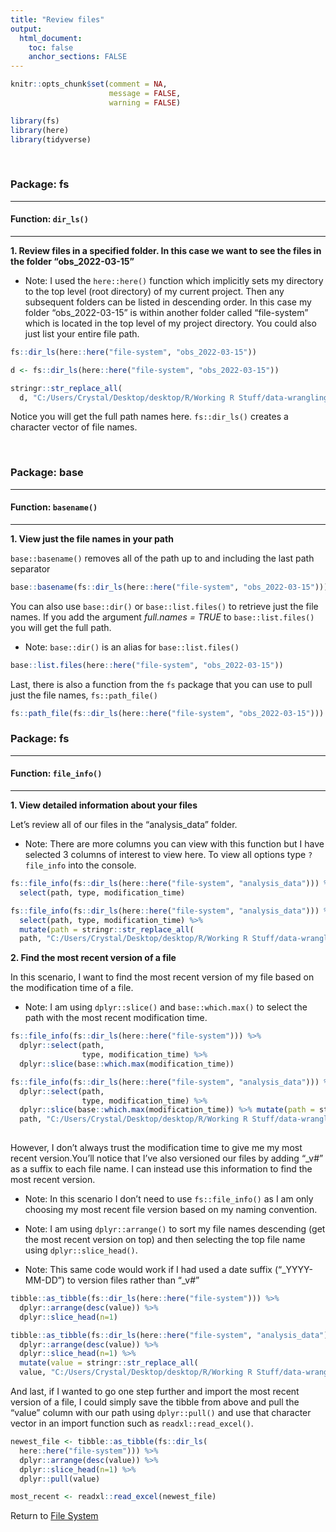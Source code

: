 ```yaml
---
title: "Review files"
output: 
  html_document:
    toc: false
    anchor_sections: FALSE
---
```


```r
knitr::opts_chunk$set(comment = NA,
                      message = FALSE,
                      warning = FALSE)

library(fs)
library(here)
library(tidyverse)
```

<br>

### Package: fs

---

#### Function: `dir_ls()`

---

**1\. Review files in a specified folder. In this case we want to see the files in the folder "obs_2022-03-15"**

* Note: I used the `here::here()` function which implicitly sets my directory to the top level (root directory) of my current project. Then any subsequent folders can be listed in descending order. In this case my folder "obs_2022-03-15" is within another folder called "file-system" which is located in the top level of my project directory. You could also just list your entire file path.

```r

fs::dir_ls(here::here("file-system", "obs_2022-03-15"))

```

```r

d <- fs::dir_ls(here::here("file-system", "obs_2022-03-15"))

stringr::str_replace_all(
  d, "C:/Users/Crystal/Desktop/desktop/R/Working R Stuff/data-wrangling-functions/", "C:/Users/Me/project/")


```

Notice you will get the full path names here. `fs::dir_ls()` creates a character vector of file names.

<br>

### Package: base

---

#### Function: `basename()`

---

**1\. View just the file names in your path**

`base::basename()` removes all of the path up to and including the last path separator

```r

base::basename(fs::dir_ls(here::here("file-system", "obs_2022-03-15")))


```

You can also use `base::dir()` or `base::list.files()` to retrieve just the file names. If you add the argument *full.names = TRUE* to `base::list.files()` you will get the full path.

* Note: `base::dir()` is an alias for `base::list.files()`

```r

base::list.files(here::here("file-system", "obs_2022-03-15"))

```

Last, there is also a function from the `fs` package that you can use to pull just the file names, `fs::path_file()`

```r

fs::path_file(fs::dir_ls(here::here("file-system", "obs_2022-03-15")))

```


### Package: fs

---

#### Function: `file_info()`

---

**1\. View detailed information about your files**

Let's review all of our files in the "analysis_data" folder.

* Note: There are more columns you can view with this function but I have selected 3 columns of interest to view here. To view all options type `?file_info` into the console.

```r

fs::file_info(fs::dir_ls(here::here("file-system", "analysis_data"))) %>%
  select(path, type, modification_time)

```

```r

fs::file_info(fs::dir_ls(here::here("file-system", "analysis_data"))) %>%
  select(path, type, modification_time) %>%
  mutate(path = stringr::str_replace_all(
  path, "C:/Users/Crystal/Desktop/desktop/R/Working R Stuff/data-wrangling-functions/file-system/analysis_data", "C:/Users/Me/project/file-system"))

```



**2\. Find the most recent version of a file**

In this scenario, I want to find the most recent version of my file based on the modification time of a file.

* Note: I am using `dplyr::slice()` and `base::which.max()` to select the path with the most recent modification time.

```r

fs::file_info(fs::dir_ls(here::here("file-system"))) %>%
  dplyr::select(path,
                type, modification_time) %>%
  dplyr::slice(base::which.max(modification_time))

```

```r

fs::file_info(fs::dir_ls(here::here("file-system", "analysis_data"))) %>%
  dplyr::select(path, 
                type, modification_time) %>%
  dplyr::slice(base::which.max(modification_time)) %>% mutate(path = stringr::str_replace_all(
  path, "C:/Users/Crystal/Desktop/desktop/R/Working R Stuff/data-wrangling-functions/file-system/analysis_data", "C:/Users/Me/project/file-system"))
  

```

However, I don't always trust the modification time to give me my most recent version.You'll notice that I've also versioned our files by adding "_v#" as a suffix to each file name. I can instead use this information to find the most recent version.

* Note: In this scenario I don't need to use `fs::file_info()` as I am only choosing my most recent file version based on my naming convention.

* Note: I am using `dplyr::arrange()` to sort my file names descending (get the most recent version on top) and then selecting the top file name using `dplyr::slice_head()`.

* Note: This same code would work if I had used a date suffix ("_YYYY-MM-DD") to version files rather than "_v#"

```r

tibble::as_tibble(fs::dir_ls(here::here("file-system"))) %>%
  dplyr::arrange(desc(value)) %>%
  dplyr::slice_head(n=1)

```

```r

tibble::as_tibble(fs::dir_ls(here::here("file-system", "analysis_data"))) %>%
  dplyr::arrange(desc(value)) %>%
  dplyr::slice_head(n=1) %>%
  mutate(value = stringr::str_replace_all(
  value, "C:/Users/Crystal/Desktop/desktop/R/Working R Stuff/data-wrangling-functions/file-system/analysis_data", "C:/Users/Me/project/file-system"))
```


And last, if I wanted to go one step further and import the most recent version of a file, I could simply save the tibble from above and pull the "value" column with our path using `dplyr::pull()` and use that character vector in an import function such as `readxl::read_excel()`.

```r

newest_file <- tibble::as_tibble(fs::dir_ls(
  here::here("file-system"))) %>%
  dplyr::arrange(desc(value)) %>%
  dplyr::slice_head(n=1) %>%
  dplyr::pull(value)

most_recent <- readxl::read_excel(newest_file)

```

Return to [File System](https://github.com/Cghlewis/data-wrangling-functions/wiki/File System)
